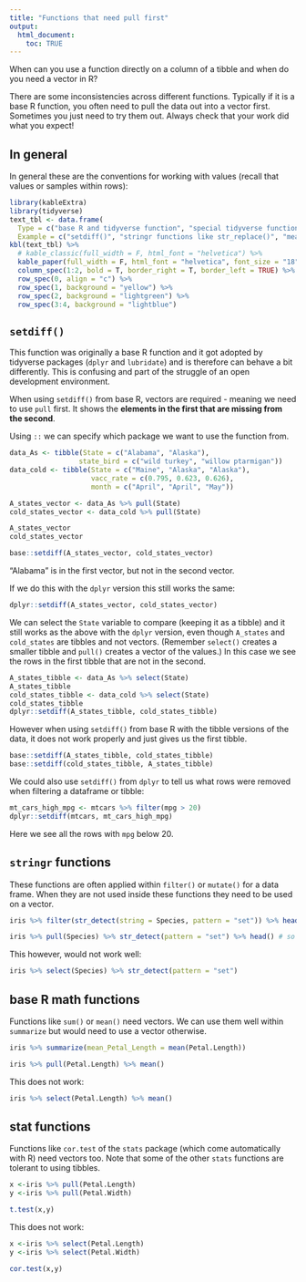 ```yaml
---
title: "Functions that need pull first"
output: 
  html_document:
    toc: TRUE
---
```


When can you use a function directly on a column of a tibble and when do you need a vector in R?

There are some inconsistencies across different functions. Typically if it is a base R function, you often need to pull the data out into a vector first.  Sometimes you just need to try them out. Always check that your work did what you expect!

## In general

In general these are the conventions for working with values (recall that values or samples within rows):

```r
library(kableExtra)
library(tidyverse)
text_tbl <- data.frame(
  Type = c("base R and tidyverse function", "special tidyverse functions", "base R functions", "stat functions that come with R"),
  Example = c("setdiff()", "stringr functions like str_replace()", "mean()", "cor.test()"))
kbl(text_tbl) %>%
  # kable_classic(full_width = F, html_font = "helvetica") %>%
  kable_paper(full_width = F, html_font = "helvetica", font_size = "18") %>%
  column_spec(1:2, bold = T, border_right = T, border_left = TRUE) %>%
  row_spec(0, align = "c") %>%
  row_spec(1, background = "yellow") %>%
  row_spec(2, background = "lightgreen") %>%
  row_spec(3:4, background = "lightblue")
```

## `setdiff()`

This function was originally a base R function and it got adopted by tidyverse packages (`dplyr` and `lubridate`) and is therefore can behave a bit differently. This is confusing and part of the struggle of an open development environment.

When using `setdiff()` from base R, vectors are required - meaning we need to use `pull` first. It shows the **elements in the first that are missing from the second**. 

Using `::` we can specify which package we want to use the function from.


```r
data_As <- tibble(State = c("Alabama", "Alaska"),
                 state_bird = c("wild turkey", "willow ptarmigan"))
data_cold <- tibble(State = c("Maine", "Alaska", "Alaska"),
                    vacc_rate = c(0.795, 0.623, 0.626),
                    month = c("April", "April", "May"))

A_states_vector <- data_As %>% pull(State)
cold_states_vector <- data_cold %>% pull(State)

A_states_vector
cold_states_vector

base::setdiff(A_states_vector, cold_states_vector)
```
"Alabama" is in the first vector, but not in the second vector.

If we do this with the `dplyr` version this still works the same:

```r
dplyr::setdiff(A_states_vector, cold_states_vector)
```

We can select the `State` variable to compare (keeping it as a tibble) and it still works as the above with the `dplyr` version, even though `A_states` and `cold_states` are tibbles and not vectors. (Remember `select()` creates a smaller tibble and `pull()` creates a vector of the values.) In this case we see the rows in the first tibble that are not in the second.

```r
A_states_tibble <- data_As %>% select(State)
A_states_tibble
cold_states_tibble <- data_cold %>% select(State)
cold_states_tibble
dplyr::setdiff(A_states_tibble, cold_states_tibble)

```

However when using `setdiff()` from base R with the tibble versions of the data, it does not work properly and just gives us the first tibble.

```r
base::setdiff(A_states_tibble, cold_states_tibble) 
base::setdiff(cold_states_tibble, A_states_tibble) 
```

We could also use `setdiff()` from `dplyr` to tell us what rows were removed when filtering a dataframe or tibble:

```r
mt_cars_high_mpg <- mtcars %>% filter(mpg > 20)
dplyr::setdiff(mtcars, mt_cars_high_mpg)
```

Here we see all the rows with `mpg` below 20. 

## `stringr` functions

These functions are often applied within `filter()` or `mutate()` for a data frame. When they are not used inside these functions they need to be used on a vector. 

```r
iris %>% filter(str_detect(string = Species, pattern = "set")) %>% head() # this will work

iris %>% pull(Species) %>% str_detect(pattern = "set") %>% head() # so will this
```

This however, would not work well:

```r
iris %>% select(Species) %>% str_detect(pattern = "set")
```


## base R math functions

Functions like `sum()` or `mean()` need vectors. We can use them well within `summarize` but would need to use a vector otherwise. 

```r
iris %>% summarize(mean_Petal_Length = mean(Petal.Length))

iris %>% pull(Petal.Length) %>% mean()
```

This does not work:

```r
iris %>% select(Petal.Length) %>% mean()

```



## stat functions

Functions like `cor.test` of the `stats` package (which come automatically with R) need vectors too. Note that some of the other `stats` functions are tolerant to using tibbles. 

```r

x <-iris %>% pull(Petal.Length)
y <-iris %>% pull(Petal.Width)

t.test(x,y)
```

This does not work:

```r
x <-iris %>% select(Petal.Length)
y <-iris %>% select(Petal.Width)

cor.test(x,y)
```

